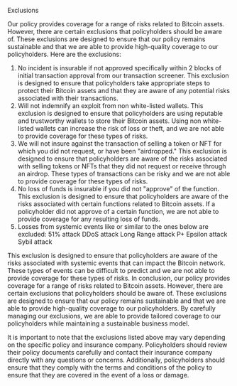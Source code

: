 Exclusions

Our policy provides coverage for a range of risks related to Bitcoin assets. However, there are certain exclusions that policyholders should be aware of. These exclusions are designed to ensure that our policy remains sustainable and that we are able to provide high-quality coverage to our policyholders. Here are the exclusions:

1. No incident is insurable if not approved specifically within 2 blocks of initial transaction approval from our transaction screener. This exclusion is designed to ensure that policyholders take appropriate steps to protect their Bitcoin assets and that they are aware of any potential risks associated with their transactions.
2. Will not indemnify an exploit from non white-listed wallets. This exclusion is designed to ensure that policyholders are using reputable and trustworthy wallets to store their Bitcoin assets. Using non white-listed wallets can increase the risk of loss or theft, and we are not able to provide coverage for these types of risks.
3. We will not insure against the transaction of selling a token or NFT for which you did not request, or have been "airdropped." This exclusion is designed to ensure that policyholders are aware of the risks associated with selling tokens or NFTs that they did not request or receive through an airdrop. These types of transactions can be risky and we are not able to provide coverage for these types of risks.
4. No loss of funds is insurable if you did not "approve" of the function. This exclusion is designed to ensure that policyholders are aware of the risks associated with certain functions related to Bitcoin assets. If a policyholder did not approve of a certain function, we are not able to provide coverage for any resulting loss of funds.
5. Losses from systemic events like or similar to the ones below are excluded:
    51% attack
    DDoS attack
    Long Range attack
    P+ Epsilon attack
    Sybil attack

This exclusion is designed to ensure that policyholders are aware of the risks associated with systemic events that can impact the Bitcoin network. These types of events can be difficult to predict and we are not able to provide coverage for these types of risks. In conclusion, our policy provides coverage for a range of risks related to Bitcoin assets. However, there are certain exclusions that policyholders should be aware of. These exclusions are designed to ensure that our policy remains sustainable and that we are able to provide high-quality coverage to our policyholders. By carefully managing our exclusions, we are able to provide tailored coverage to our policyholders while maintaining a sustainable business model.

It is important to note that the exclusions listed above may vary depending on the specific policy and insurance company. Policyholders should review their policy documents carefully and contact their insurance company directly with any questions or concerns. Additionally, policyholders should ensure that they comply with the terms and conditions of the policy to ensure that they are covered in the event of a loss or damage.

